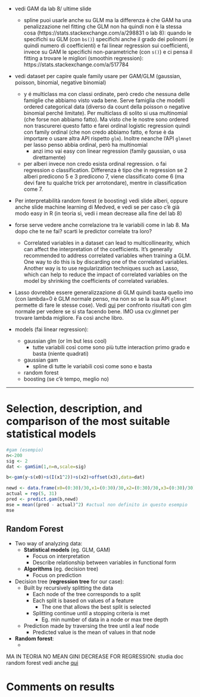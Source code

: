 - vedi GAM da lab 8/ ultime slide
  - spline puoi usarle anche su GLM ma la differenza è che GAM ha una penalizzazione nel fitting che GLM non ha quindi non è la stessa cosa (https://stats.stackexchange.com/a/298831 o lab 8): quando le specifichi su GLM (con `bs()`) specifichi anche il grado dei polinomi (e quindi numero di coefficienti) e fai linear regression sui coefficienti, invece su GAM le specifichi non-parametriche (con `s()`) e ci pensa il fitting a trovare le migliori (smoothin regression): https://stats.stackexchange.com/a/517784

- vedi dataset per capire quale family usare per GAM/GLM (gaussian, poisson, binomial, negative binomial)
  - y é multiclass ma con classi ordinate, però credo che nessuna delle famiglie che abbiamo visto vada bene. Serve famiglia che modelli ordered categorical data (diverso da count della poisson o negative binomial perché limitate). Per multiclass di solito si usa multinomial (che forse non abbiamo fatto). Ma visto che le nostre sono ordered non trascurerei questo fatto e farei ordinal logistic regression quindi con family ordinal (che non credo abbiamo fatto, e forse è da importare o usare altra API rispetto `glm`). Inoltre neanche l'API `glmnet` per lasso penso abbia ordinal, però ha multinomial
    - anzi imo vai easy con linear regression (family gaussian, o usa direttamente)
  - per alberi invece non credo esista ordinal regression. o fai regression o classification. Differenza è tipo che in regression se 2 alberi predicono 5 e 3 predicono 7, viene classificato come 6 (ma devi fare tu qualche trick per arrotondare), mentre in classification come 7.

- Per interpretabilità random forest (e boosting) vedi slide alberi, oppure anche slide machine learning di Medved, e vedi se per caso c'è già modo easy in R (in teoria sì, vedi i mean decrease alla fine del lab 8)

- forse serve vedere anche correlazione tra le variabili come in lab 8. Ma dopo che te ne fai? scarti le predictor correlate tra loro?
  - Correlated variables in a dataset can lead to multicollinearity, which can affect the interpretation of the coefficients. It's generally recommended to address correlated variables when training a GLM. One way to do this is by discarding one of the correlated variables. Another way is to use regularization techniques such as Lasso, which can help to reduce the impact of correlated variables on the model by shrinking the coefficients of correlated variables.

- Lasso dovrebbe essere generalizzazione di GLM quindi basta quello imo (con lambda=0 è GLM normale penso, ma non so se la  sua API `glmnet` permette di fare le stesse cose). Vedi [qui](https://stackoverflow.com/a/38378121) per confronto risultati con glm normale per vedere se si sta facendo bene. IMO usa cv.glmnet per trovare lambda migliore. Fa così anche libro.

- models (fai linear regression):
  - gaussian glm (or lm but less cool)
    - tutte variabili così come sono più tutte interaction primo grado e basta (niente quadrati)
  - gaussian gam
    - spline di tutte le variabili così come sono e basta
  - random forest
  - boosting (se c'è tempo, meglio no)

---

# Selection, description, and comparison of the most suitable statistical models

```r
#gam (esempio)
n<-200
sig <- 2
dat <- gamSim(1,n=n,scale=sig)

b<-gam(y~s(x0)+s(I(x1^2))+s(x2)+offset(x3),data=dat)

newd <- data.frame(x0=(0:30)/30,x1=(0:30)/30,x2=(0:30)/30,x3=(0:30)/30)
actual = rep(5, 31)
pred <- predict.gam(b,newd)
mse = mean((pred - actual)^2) #actual non definito in questo esempio
mse
```

## Random Forest

* Two way of analyzing data:
  * **Statistical models** (eg. GLM, GAM)
    * Focus on interpretation
    * Describe relationship between variables in functional form
  * **Algorithms** (eg. decision tree)
    * Focus on prediction

* Decision tree (**regression tree** for our case):
  * Built by recursively splitting the data
    * Each node of the tree corresponds to a split
    * Each split is based on values of a feature
      * The one that allows the best split is selected
    * Splitting continue until a stopping criteria is met
      * Eg. min number of data in a node or max tree depth
  * Prediction made by traversing the tree until a leaf node
    * Predicted value is the mean of values in that node

* **Random forest**:
  * 

MA IN TEORIA NO MEAN GINI DECREASE FOR REGRESSION: studia doc random forest
vedi anche [qui](https://stats.stackexchange.com/a/162590)


# Comments on results
